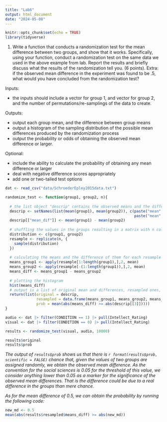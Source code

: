 ```yaml
---
title: "Lab6"
output: html_document
date: "2024-05-08"
---
```


```r
knitr::opts_chunk$set(echo = TRUE)
library(tidyverse)
```

1. Write a function that conducts a randomization test for the mean difference between two groups, and show that it works. Specifically, using your function, conduct a randomization test on the same data we used in the above example from lab. Report the results and briefly discuss what the results of the randomization tell you. (6 points). Extra: if the observed mean difference in the experiment was found to be .5, what would you have concluded from the randomization test?   

Inputs:

* the inputs should include a vector for group 1, and vector for group 2, and the number of permutations/re-samplings of the data to create.  

Outputs:

* output each group mean, and the difference between group means
* output a histogram of the sampling distribution of the possible mean differences produced by the randomization process
* output the probability or odds of obtaining the observed mean difference or larger.  

Optional:

* include the ability to calculate the probability of obtaining any mean difference or larger  
* deal with negative difference scores appropriately  
* add one or two-tailed test options

```r
dat <- read_csv("data/SchroederEpley2015data.txt")
```
```r
randomize_test <- function(group1, group2, n){
  
  # the list object "descrip" contains the observed means and the difference between them
  descrip <- setNames(list(mean(group1), mean(group2)), c(paste("mean", deparse((substitute(group1))), sep = "_"), 
                                                          paste("mean", deparse((substitute(group2))), sep = "_")))
  descrip[["mean_dif"]] <- mean(group1) - mean(group2)
  
  # shuffling the values in the groups resulting in a matrix with n columns 
  distribution <- c(group1, group2)
  resample <- replicate(n, {
    sample(distribution)
  })
  
  # calculating the means and the difference of them for each resample (total of n)
  means_group1 <- apply(resample[1:length(group1),],2, mean)
  means_group2 <- apply(resample[-(1:length(group1)),],2, mean)
  means_diff <- means_group1 - means_group2
  
  # plotting the histogram
  hist(means_diff)
  # output is a list of original mean and differences, resampled ones, and two-tailed p.value
  return(list(original = descrip,
              resampled = data.frame(means_group1, means_group2, means_diff),
              prob = mean(abs(means_diff) >= abs(descrip[[3]]))))
}

audio <- dat |> filter(CONDITION == 1) |> pull(Intellect_Rating)
visual <- dat |> filter(CONDITION == 0) |> pull(Intellect_Rating)

results <- randomize_test(visual, audio, 10000)
```
```r
results$original
results$prob
```
*The output of `results$prob` shows us that there is `r format(results$prob, scientific = FALSE)` chance that, given the values of two groups are assigned randomly, we obtain the observed mean difference. As the convention for the social sciences is 0.05 for the threshold of this value, we consider anything lower than 0.05 as a marker for the significance of the observed mean differences. That is the difference could be due to a real difference in the groups than mere chance. *   

*As for the mean difference of 0.5, we can obtain the probability by running the following code:*
```r
new_md <- 0.5
mean(abs(results$resampled$means_diff) >= abs(new_md))
```


